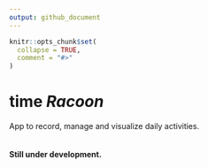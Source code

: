 ```yaml
---
output: github_document
---
```


<!-- README.md is generated from README.Rmd. Please edit that file -->

```r
knitr::opts_chunk$set(
  collapse = TRUE,
  comment = "#>"
)
```

# time *Racoon*

<!-- badges: start -->
<!-- badges: end -->

App to record, manage and visualize daily activities. <br>
<br>
<br>
**Still under development.**


